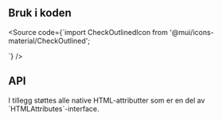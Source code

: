 
<Meta title="Design system/IconWrapper/API" component={IconWrapper} />

<ComponentLinkRow
  docsHref="https://design.domstol.no/987b33f71/p/45ee25-iconwrapper"
  githubHref="https://github.com/domstolene/designsystem/tree/master/components/src/components/IconWrapper"
/>

## Bruk i koden

<Source code={`import CheckOutlinedIcon from '@mui/icons-material/CheckOutlined';

<IconWrapper Icon={CheckOutlinedIcon} />
`} />

## API

<ArgsTable story={PRIMARY_STORY} />
I tillegg støttes alle native HTML-attributter som er en del av `HTMLAttributes<HTMLSVGElement>`-interface.
